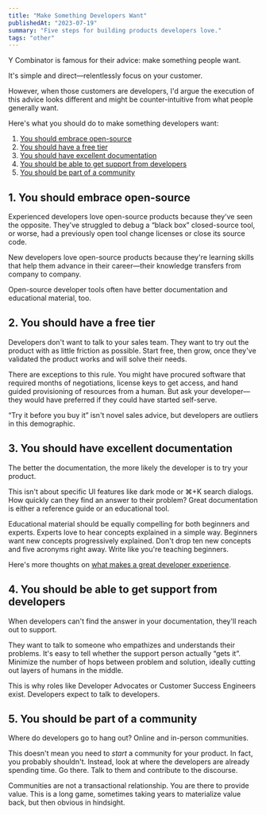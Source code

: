 ```yaml
---
title: "Make Something Developers Want"
publishedAt: "2023-07-19"
summary: "Five steps for building products developers love."
tags: "other"
---
```


Y Combinator is famous for their advice: make something people want.

It's simple and direct—relentlessly focus on your customer.

However, when those customers are developers, I'd argue the execution of this advice looks different and might be counter-intuitive from what people generally want.

Here's what you should do to make something developers want:

1. [You should embrace open-source](#1-you-should-embrace-open-source)
2. [You should have a free tier](#2-you-should-have-a-free-tier)
3. [You should have excellent documentation](#3-you-should-have-excellent-documentation)
4. [You should be able to get support from developers](#4-you-should-be-able-to-get-support-from-developers)
5. [You should be part of a community](#5-you-should-be-part-of-a-community)

## 1. You should embrace open-source

Experienced developers love open-source products because they've seen the opposite. They've struggled to debug a “black box” closed-source tool, or worse, had a previously open tool change licenses or close its source code.

New developers love open-source products because they're learning skills that help them advance in their career—their knowledge transfers from company to company.

Open-source developer tools often have better documentation and educational material, too.

## 2. You should have a free tier

Developers don't want to talk to your sales team. They want to try out the product with as little friction as possible. Start free, then grow, once they've validated the product works and will solve their needs.

There are exceptions to this rule. You might have procured software that required months of negotiations, license keys to get access, and hand guided provisioning of resources from a human. But ask your developer—they would have preferred if they could have started self-serve.

“Try it before you buy it” isn't novel sales advice, but developers are outliers in this demographic.

## 3. You should have excellent documentation

The better the documentation, the more likely the developer is to try your product.

This isn't about specific UI features like dark mode or ⌘+K search dialogs. How quickly can they find an answer to their problem? Great documentation is either a reference guide or an educational tool.

Educational material should be equally compelling for both beginners and experts. Experts love to hear concepts explained in a simple way. Beginners want new concepts progressively explained. Don't drop ten new concepts and five acronyms right away. Write like you're teaching beginners.

Here's more thoughts on [what makes a great developer experience](/blog/developer-experience-examples).

## 4. You should be able to get support from developers

When developers can't find the answer in your documentation, they'll reach out to support.

They want to talk to someone who empathizes and understands their problems. It's easy to tell whether the support person actually “gets it”. Minimize the number of hops between problem and solution, ideally cutting out layers of humans in the middle.

This is why roles like Developer Advocates or Customer Success Engineers exist. Developers expect to talk to developers.

## 5. You should be part of a community

Where do developers go to hang out? Online and in-person communities.

This doesn't mean you need to _start_ a community for your product. In fact, you probably shouldn't. Instead, look at where the developers are already spending time. Go there. Talk to them and contribute to the discourse.

Communities are not a transactional relationship. You are there to provide value. This is a long game, sometimes taking years to materialize value back, but then obvious in hindsight.

